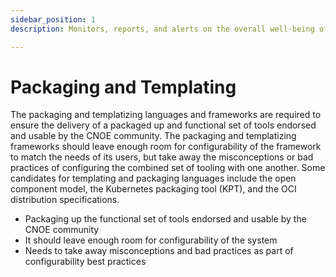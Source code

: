 ```yaml
---
sidebar_position: 1
description: Monitors, reports, and alerts on the overall well-being of the system.

---
```


# Packaging and Templating

The packaging and templatizing languages and frameworks are required to ensure the delivery of a packaged up and functional set of tools endorsed and usable by the CNOE community. The packaging and templatizing frameworks should leave enough room for configurability of the framework to match the needs of its users, but take away the misconceptions or bad practices of configuring the combined set of tooling with one another. Some candidates for templating and packaging languages include the open component model, the Kubernetes packaging tool (KPT), and the OCI distribution specifications.

- Packaging up the functional set of tools endorsed and usable by the CNOE community
- It should leave enough room for configurability of the system
- Needs to take away misconceptions and bad practices as part of configurability best practices


